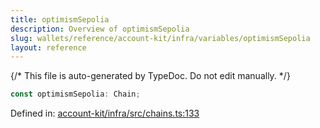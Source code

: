 ```yaml
---
title: optimismSepolia
description: Overview of optimismSepolia
slug: wallets/reference/account-kit/infra/variables/optimismSepolia
layout: reference
---
```


{/* This file is auto-generated by TypeDoc. Do not edit manually. */}

```ts
const optimismSepolia: Chain;
```

Defined in: [account-kit/infra/src/chains.ts:133](https://github.com/alchemyplatform/aa-sdk/blob/c1a84188d03473acac2fdb49fb7cd7fdba73169b/account-kit/infra/src/chains.ts#L133)
